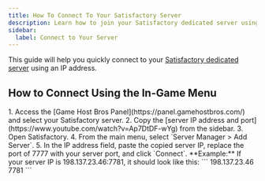 ```yaml
---
title: How To Connect To Your Satisfactory Server
description: Learn how to join your Satisfactory dedicated server using the IP address.
sidebar:
  label: Connect to Your Server
---
```


This guide will help you quickly connect to your [Satisfactory dedicated server](https://www.gamehostbros.com/satisfactory-server-hosting/) using an IP address.

## How to Connect Using the In-Game Menu
<Steps>
1. Access the [Game Host Bros Panel](https://panel.gamehostbros.com/) and select your Satisfactory server.
2. Copy the [server IP address and port](https://www.youtube.com/watch?v=Ap7DtDF-wYg) from the sidebar.
3. Open Satisfactory.
4. From the main menu, select `Server Manager > Add Server`.
5. In the IP address field, paste the copied server IP, replace the port of 7777 with your server port, and click `Connect`.
</Steps>
**Example:** If your server IP is 198.137.23.46:7781, it should look like this:
```
198.137.23.46
7781
```
